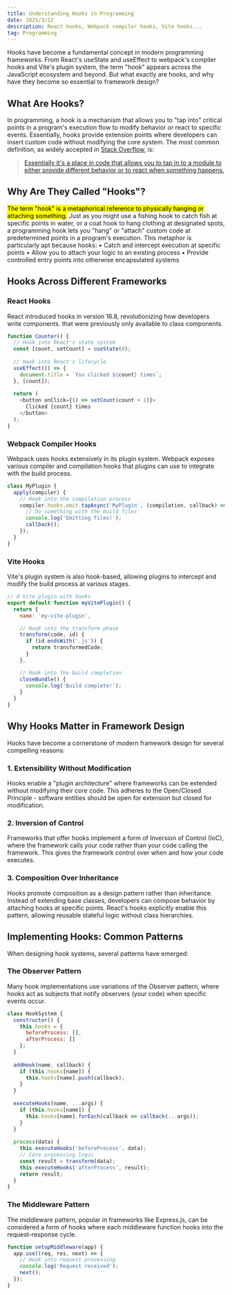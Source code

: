 ```yaml
---
title: Understanding Hooks in Programming
date: 2025/3/12
description: React hooks, Webpack compiler hooks, Vite hooks...
tag: Programming
---
```


Hooks have become a fundamental concept in modern programming frameworks. From React's useState and useEffect to webpack's compiler hooks and Vite's plugin system, the term "hook" appears across the JavaScript ecosystem and beyond. But what exactly are hooks, and why have they become so essential to framework design?

## What Are Hooks?
In programming, a hook is a mechanism that allows you to "tap into" critical points in a program's execution flow to modify behavior or react to specific events. Essentially, hooks provide extension points where developers can insert custom code without modifying the core system.
The most common definition, as widely accepted in [Stack Overflow](https://stackoverflow.com/questions/467557/what-is-meant-by-the-term-hook-in-programming), is:
> [Essentially it's a place in code that allows you to tap in to a module to either provide different behavior or to react when something happens.](https://stackoverflow.com/a/467568)

## Why Are They Called "Hooks"?
<mark>The term "hook" is a metaphorical reference to physically hanging or attaching something.</mark> Just as you might use a fishing hook to catch fish at specific points in water, or a coat hook to hang clothing at designated spots, a programming hook lets you "hang" or "attach" custom code at predetermined points in a program's execution.
This metaphor is particularly apt because hooks:
  • Catch and intercept execution at specific points
  • Allow you to attach your logic to an existing process
  • Provide controlled entry points into otherwise encapsulated systems

## Hooks Across Different Frameworks
### React Hooks
React introduced hooks in version 16.8, revolutionizing how developers write components.  that were previously only available to class components.
```javascript
function Counter() {
  // Hook into React's state system
  const [count, setCount] = useState(0);
  
  // Hook into React's lifecycle
  useEffect(() => {
    document.title = `You clicked ${count} times`;
  }, [count]);
  
  return (
    <button onClick={() => setCount(count + 1)}>
      Clicked {count} times
    </button>
  );
}
```
### Webpack Compiler Hooks
Webpack uses hooks extensively in its plugin system. Webpack exposes various compiler and compilation hooks that plugins can use to integrate with the build process.
```javascript
class MyPlugin {
  apply(compiler) {
    // Hook into the compilation process
    compiler.hooks.emit.tapAsync('MyPlugin', (compilation, callback) => {
      // Do something with the build files
      console.log('Emitting files!');
      callback();
    });
  }
}
```
### Vite Hooks
Vite's plugin system is also hook-based, allowing plugins to intercept and modify the build process at various stages.
```javascript
// A Vite plugin with hooks
export default function myVitePlugin() {
  return {
    name: 'my-vite-plugin',

    // Hook into the transform phase
    transform(code, id) {
      if (id.endsWith('.js')) {
        return transformedCode;
      }
    },

    // Hook into the build completion
    closeBundle() {
      console.log('Build complete!');
    }
  }
}
```
## Why Hooks Matter in Framework Design
Hooks have become a cornerstone of modern framework design for several compelling reasons:
### 1. Extensibility Without Modification
Hooks enable a "plugin architecture" where frameworks can be extended without modifying their core code. This adheres to the Open/Closed Principle - software entities should be open for extension but closed for modification.
### 2. Inversion of Control
Frameworks that offer hooks implement a form of Inversion of Control (IoC), where the framework calls your code rather than your code calling the framework. This gives the framework control over when and how your code executes.
### 3. Composition Over Inheritance
Hooks promote composition as a design pattern rather than inheritance. Instead of extending base classes, developers can compose behavior by attaching hooks at specific points. React's hooks explicitly enable this pattern, allowing reusable stateful logic without class hierarchies.
## Implementing Hooks: Common Patterns
When designing hook systems, several patterns have emerged:
### The Observer Pattern
Many hook implementations use variations of the Observer pattern, where hooks act as subjects that notify observers (your code) when specific events occur.
```javascript
class HookSystem {
  constructor() {
    this.hooks = {
      beforeProcess: [],
      afterProcess: []
    };
  }
  
  addHook(name, callback) {
    if (this.hooks[name]) {
      this.hooks[name].push(callback);
    }
  }
  
  executeHooks(name, ...args) {
    if (this.hooks[name]) {
      this.hooks[name].forEach(callback => callback(...args));
    }
  }
  
  process(data) {
    this.executeHooks('beforeProcess', data);
    // Core processing logic
    const result = transform(data);
    this.executeHooks('afterProcess', result);
    return result;
  }
}
```
### The Middleware Pattern
The middleware pattern, popular in frameworks like Express.js, can be considered a form of hooks where each middleware function hooks into the request-response cycle.
```javascript
function setupMiddleware(app) {
  app.use((req, res, next) => {
    // Hook into request processing
    console.log('Request received');
    next();
  });
}
```